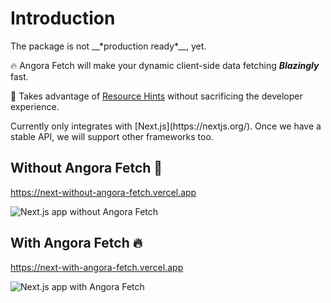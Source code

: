 
# Introduction

<Callout type="warning" emoji="⚠️">
  The package is not __*production ready*__, yet.
</Callout>
 
🔥 Angora Fetch will make your dynamic client-side data fetching __*Blazingly*__ 
fast.

📝 Takes advantage of 
[Resource Hints](https://www.w3.org/TR/resource-hints/#:~:text=%20These-,primitives%20enable%20the%20developer%2C%20and%20the%20server%20generating%20or%20delivering%20the%20resources%2C%20to%20assist%20the%20user%20agent%20in%20the%20decision%20process%20of%20which%20origins%20it%20should%20connect%20to%2C%20and%20which%20resources%20it%20should%20fetch%20and%20preprocess%20to%20improve%20page%20performance.,-2.%20Resource) 
without sacrificing the developer experience.

<Callout type="info" emoji="ℹ️">
  Currently only integrates with [Next.js](https://nextjs.org/).
  Once we have a stable API, we will support other frameworks too.
</Callout>

## Without Angora Fetch 🐌

https://next-without-angora-fetch.vercel.app

![Next.js app without Angora Fetch](./next-without-angora-fetch.png)

## With Angora Fetch 🔥

https://next-with-angora-fetch.vercel.app

![Next.js app with Angora Fetch](./next-with-angora-fetch.png)
